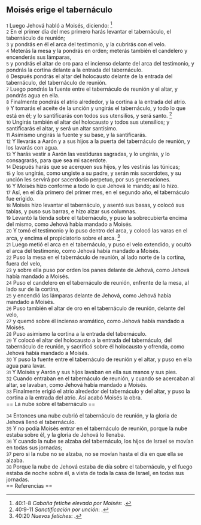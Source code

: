 == Moisés erige el tabernáculo ==

{{anchor|1}} <small>1</small> Luego Jehová habló a Moisés, diciendo: <ref>40:1-8 ''Cabaña fetiche elevada por Moisés'': {{lib|LU|88|2|3}}.</ref><br>
{{anchor|2}} <small>2</small> En el primer día del mes primero harás levantar el tabernáculo, el tabernáculo de reunión;<br>
{{anchor|3}} <small>3</small> y pondrás en él el arca del testimonio, y la cubrirás con el velo.<br>
{{anchor|4}} <small>4</small> Meterás la mesa y la pondrás en orden; meterás también el candelero y encenderás sus lámparas,<br>
{{anchor|5}} <small>5</small> y pondrás el altar de oro para el incienso delante del arca del testimonio, y pondrás la cortina delante a la entrada del tabernáculo.<br>
{{anchor|6}} <small>6</small> Después pondrás el altar del holocausto delante de la entrada del tabernáculo, del tabernáculo de reunión.<br>
{{anchor|7}} <small>7</small> Luego pondrás la fuente entre el tabernáculo de reunión y el altar, y pondrás agua en ella.<br>
{{anchor|8}} <small>8</small> Finalmente pondrás el atrio alrededor, y la cortina a la entrada del atrio.<br>
{{anchor|9}} <small>9</small> Y tomarás el aceite de la unción y ungirás el tabernáculo, y todo lo que está en él; y lo santificarás con todos sus utensilios, y será santo. <ref>40:9-11 ''Sanctificación por unción'': {{lib|LU|90|5|3}}.</ref><br>
{{anchor|10}} <small>10</small> Ungirás también el altar del holocausto y todos sus utensilios; y santificarás el altar, y será un altar santísimo.<br>
{{anchor|11}} <small>11</small> Asimismo ungirás la fuente y su base, y la santificarás.<br>
{{anchor|12}} <small>12</small> Y llevarás a Aarón y a sus hijos a la puerta del tabernáculo de reunión, y los lavarás con agua.<br>
{{anchor|13}} <small>13</small> Y harás vestir a Aarón las vestiduras sagradas, y lo ungirás, y lo consagrarás, para que sea mi sacerdote.<br>
{{anchor|14}} <small>14</small> Después harás que se acerquen sus hijos, y les vestirás las túnicas;<br>
{{anchor|15}} <small>15</small> y los ungirás, como ungiste a su padre, y serán mis sacerdotes, y su unción les servirá por sacerdocio perpetuo, por sus generaciones.<br>
{{anchor|16}} <small>16</small> Y Moisés hizo conforme a todo lo que Jehová le mandó; así lo hizo.<br>
{{anchor|17}} <small>17</small> Así, en el día primero del primer mes, en el segundo año, el tabernáculo fue erigido.<br>
{{anchor|18}} <small>18</small> Moisés hizo levantar el tabernáculo, y asentó sus basas, y colocó sus tablas, y puso sus barras, e hizo alzar sus columnas.<br>
{{anchor|19}} <small>19</small> Levantó la tienda sobre el tabernáculo, y puso la sobrecubierta encima del mismo, como Jehová había mandado a Moisés.<br>
{{anchor|20}} <small>20</small> Y tomó el testimonio y lo puso dentro del arca, y colocó las varas en el arca, y encima el propiciatorio sobre el arca. <ref>40:20 ''Nuevos fetiches'': {{lib|LU|88|2|5}}.</ref><br>
{{anchor|21}} <small>21</small> Luego metió el arca en el tabernáculo, y puso el velo extendido, y ocultó el arca del testimonio, como Jehová había mandado a Moisés.<br>
{{anchor|22}} <small>22</small> Puso la mesa en el tabernáculo de reunión, al lado norte de la cortina, fuera del velo,<br>
{{anchor|23}} <small>23</small> y sobre ella puso por orden los panes delante de Jehová, como Jehová había mandado a Moisés.<br>
{{anchor|24}} <small>24</small> Puso el candelero en el tabernáculo de reunión, enfrente de la mesa, al lado sur de la cortina,<br>
{{anchor|25}} <small>25</small> y encendió las lámparas delante de Jehová, como Jehová había mandado a Moisés.<br>
{{anchor|26}} <small>26</small> Puso también el altar de oro en el tabernáculo de reunión, delante del velo,<br>
{{anchor|27}} <small>27</small> y quemó sobre él incienso aromático, como Jehová había mandado a Moisés.<br>
{{anchor|28}} <small>28</small> Puso asimismo la cortina a la entrada del tabernáculo.<br>
{{anchor|29}} <small>29</small> Y colocó el altar del holocausto a la entrada del tabernáculo, del tabernáculo de reunión, y sacrificó sobre él holocausto y ofrenda, como Jehová había mandado a Moisés.<br>
{{anchor|30}} <small>30</small> Y puso la fuente entre el tabernáculo de reunión y el altar, y puso en ella agua para lavar.<br>
{{anchor|31}} <small>31</small> Y Moisés y Aarón y sus hijos lavaban en ella sus manos y sus pies.<br>
{{anchor|32}} <small>32</small> Cuando entraban en el tabernáculo de reunión, y cuando se acercaban al altar, se lavaban, como Jehová había mandado a Moisés.<br>
{{anchor|33}} <small>33</small> Finalmente erigió el atrio alrededor del tabernáculo y del altar, y puso la cortina a la entrada del atrio. Así acabó Moisés la obra.<br>
== La nube sobre el tabernáculo ==

{{anchor|34}} <small>34</small> Entonces una nube cubrió el tabernáculo de reunión, y la gloria de Jehová llenó el tabernáculo.<br>
{{anchor|35}} <small>35</small> Y no podía Moisés entrar en el tabernáculo de reunión, porque la nube estaba sobre él, y la gloria de Jehová lo llenaba.<br>
{{anchor|36}} <small>36</small> Y cuando la nube se alzaba del tabernáculo, los hijos de Israel se movían en todas sus jornadas;<br>
{{anchor|37}} <small>37</small> pero si la nube no se alzaba, no se movían hasta el día en que ella se alzaba.<br>
{{anchor|38}} <small>38</small> Porque la nube de Jehová estaba de día sobre el tabernáculo, y el fuego estaba de noche sobre él, a vista de toda la casa de Israel, en todas sus jornadas.<br>
== Referencias ==

<references />
